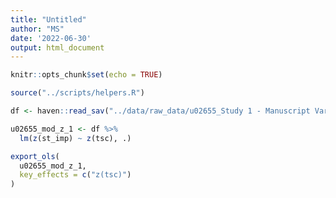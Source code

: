 ```yaml
---
title: "Untitled"
author: "MS"
date: '2022-06-30'
output: html_document
---
```


```r
knitr::opts_chunk$set(echo = TRUE)

source("../scripts/helpers.R")

df <- haven::read_sav("../data/raw_data/u02655_Study 1 - Manuscript Variables.sav")

```


```r
u02655_mod_z_1 <- df %>% 
  lm(z(st_imp) ~ z(tsc), .) 

export_ols(
  u02655_mod_z_1, 
  key_effects = c("z(tsc)")
)
```


